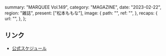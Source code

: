   summary: "MARQUEE Vol.149",
  category: "MAGAZINE",
  date: "2023-02-22",
  region: "雑誌",
  present: ["松本ももな"],
  image: {
    path: "",
    ref: "",
  },
  recaps: {
    url: "",
  },
};

## リンク

- [公式スケジュール](https://takanenonadeshiko.jp/?p=734)
